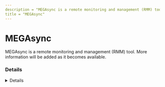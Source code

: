 ---
description = "MEGAsync is a remote monitoring and management (RMM) tool. More information will be added as it becomes available."
title = "MEGAsync"
---



# MEGAsync

MEGAsync is a remote monitoring and management (RMM) tool. More information will be added as it becomes available.

### Details
<Details author={""}
         category={""}
         created={""}
         website={""}
         lastModified={""}
         privileges={""}
         free={ false }
         verification={ false }
/>

#### Installation Paths
<Card code={ ["C:\\Users\\*\\AppData\\Local\\MEGAsync\\*", "*Users\\*\\AppData\\Local\\MEGAsync\\*", "*ProgramData\\MEGAsync\\*", "*\\MEGAsyncSetup64.exe", "*\\MEGAupdater.exe"] }/>





### Forensic Artifacts








### Detections
- Detects potential processes activity of MEGAsync RMM tool
  - [Sigma Rule](https://github.com/magicsword-io/LOLRMM/blob/main/detections/sigma/megasync_processes_sigma.yml)


